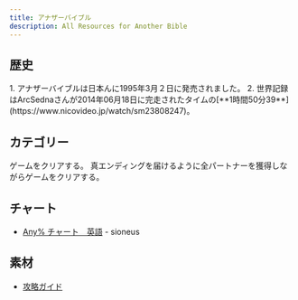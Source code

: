 ```yaml
---
title: アナザーバイブル
description: All Resources for Another Bible
---
```



<DocsHero 
    content="アナザーバイブルはラストバイブルシリーズの外伝作品でシミュレーションRPGです。"
    srcUrl={cover}
    alt="Another Bible Cover"
/>

<LinkCard title="ランキング" href="https://www.speedrun.com/ja-JP/ab" description="投稿されたRTA動画を観るようにSpeedrun.comへ"/>

## 歴史

<Tabs>
<TabItem label="Any%">
<Steps> 
1. アナザーバイブルは日本んに1995年3月２日に発売されました。
2. 世界記録はArcSednaさんが2014年06月18日に完走されたタイムの[**1時間50分39**](https://www.nicovideo.jp/watch/sm23808247)。
</Steps>
</TabItem>
</Tabs>

## カテゴリー
<CardGrid>
    <Card title="Any%">ゲームをクリアする。</Card>
    <Card title="真エンディング">真エンディングを届けるように全パートナーを獲得しながらゲームをクリアする。</Card>
</CardGrid>

## チャート
- [Any% チャート　英語](https://sioneus.me/notes/ab) - sioneus

## 素材
- [攻略ガイド](http://mugi.parfe.jp/ab/abtop.html)